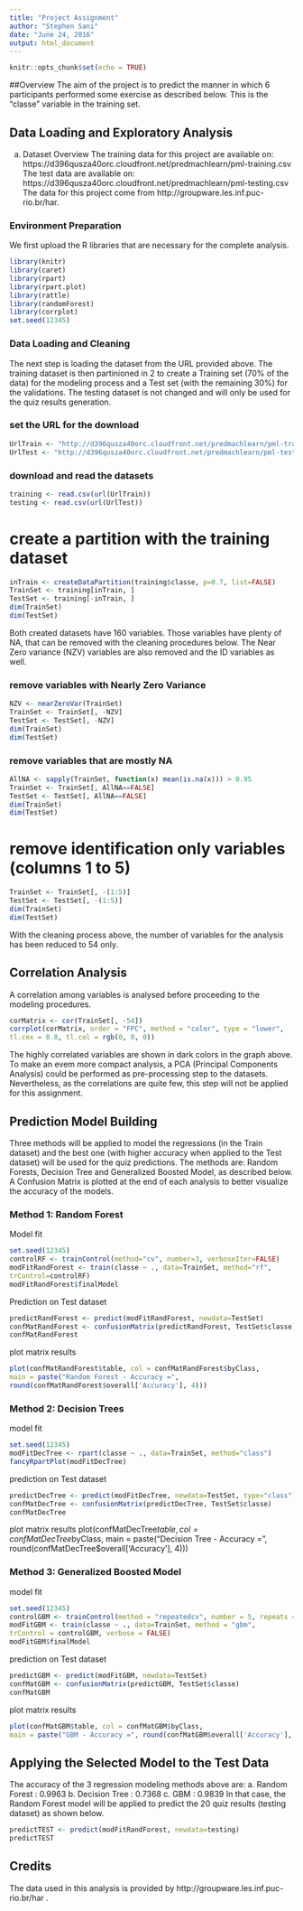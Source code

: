 ---
title: "Project Assignment"
author: "Stephen Sani"
date: "June 24, 2016"
output: html_document
---

```{r setup, include=FALSE}
knitr::opts_chunk$set(echo = TRUE)
```


##Overview
The aim of the project is to predict the manner in which 6 participants performed some exercise as described below. This is the "classe" variable in the training set.

## Data Loading and Exploratory Analysis
a) Dataset Overview
The training data for this project are available on:
https://d396qusza40orc.cloudfront.net/predmachlearn/pml-training.csv
The test data are available on:
https://d396qusza40orc.cloudfront.net/predmachlearn/pml-testing.csv
The data for this project come from http://groupware.les.inf.puc-rio.br/har. 

### Environment Preparation
We first upload the R libraries that are necessary for the complete analysis.

```{r}
library(knitr)
library(caret)
library(rpart)
library(rpart.plot)
library(rattle)
library(randomForest)
library(corrplot)
set.seed(12345)
```


### Data Loading and Cleaning
The next step is loading the dataset from the URL provided above. The training dataset is then partinioned in 2 to create a Training set (70% of the data) for the modeling process and a Test set (with the remaining 30%) for the validations. The testing dataset is not changed and will only be used for the quiz results generation.

### set the URL for the download
```{r}
UrlTrain <- "http://d396qusza40orc.cloudfront.net/predmachlearn/pml-training.csv"
UrlTest <- "http://d396qusza40orc.cloudfront.net/predmachlearn/pml-testing.csv"
```


### download and read the datasets
```{r}
training <- read.csv(url(UrlTrain))
testing <- read.csv(url(UrlTest))
```

# create a partition with the training dataset
```{r}
inTrain <- createDataPartition(training$classe, p=0.7, list=FALSE)
TrainSet <- training[inTrain, ]
TestSet <- training[-inTrain, ]
dim(TrainSet)
dim(TestSet)
```


Both created datasets have 160 variables. Those variables have plenty of NA, that can be removed with the cleaning procedures below. The Near Zero variance (NZV) variables are also removed and the ID variables as well.

### remove variables with Nearly Zero Variance
```{r}
NZV <- nearZeroVar(TrainSet)
TrainSet <- TrainSet[, -NZV]
TestSet <- TestSet[, -NZV]
dim(TrainSet)
dim(TestSet)
```


### remove variables that are mostly NA
```{r}
AllNA <- sapply(TrainSet, function(x) mean(is.na(x))) > 0.95
TrainSet <- TrainSet[, AllNA==FALSE]
TestSet <- TestSet[, AllNA==FALSE]
dim(TrainSet)
dim(TestSet)
```


# remove identification only variables (columns 1 to 5)
```{r}
TrainSet <- TrainSet[, -(1:5)]
TestSet <- TestSet[, -(1:5)]
dim(TrainSet)
dim(TestSet)
```


With the cleaning process above, the number of variables for the analysis has been reduced to 54 only.

## Correlation Analysis
A correlation among variables is analysed before proceeding to the modeling procedures.
```{r}
corMatrix <- cor(TrainSet[, -54])
corrplot(corMatrix, order = "FPC", method = "color", type = "lower",
tl.cex = 0.8, tl.col = rgb(0, 0, 0))
```

The highly correlated variables are shown in dark colors in the graph above. To make an evem more compact analysis, a PCA (Principal Components Analysis) could be performed as pre-processing step to the datasets. Nevertheless, as the correlations are quite few, this step will not be applied for this assignment.

## Prediction Model Building
Three methods will be applied to model the regressions (in the Train dataset) and the best one (with higher accuracy when applied to the Test dataset) will be used for the quiz predictions. The methods are: Random Forests, Decision Tree and Generalized Boosted Model, as described below. A Confusion Matrix is plotted at the end of each analysis to better visualize the accuracy of the models.

### Method 1: Random Forest
Model fit
```{r}
set.seed(12345)
controlRF <- trainControl(method="cv", number=3, verboseIter=FALSE)
modFitRandForest <- train(classe ~ ., data=TrainSet, method="rf",
trControl=controlRF)
modFitRandForest$finalModel
```


Prediction on Test dataset
```{r}
predictRandForest <- predict(modFitRandForest, newdata=TestSet)
confMatRandForest <- confusionMatrix(predictRandForest, TestSet$classe)
confMatRandForest
```


plot matrix results
```{r}
plot(confMatRandForest$table, col = confMatRandForest$byClass,
main = paste("Random Forest - Accuracy =",
round(confMatRandForest$overall['Accuracy'], 4)))
```


### Method 2: Decision Trees
model fit
```{r}
set.seed(12345)
modFitDecTree <- rpart(classe ~ ., data=TrainSet, method="class")
fancyRpartPlot(modFitDecTree)
```


prediction on Test dataset
```{r}
predictDecTree <- predict(modFitDecTree, newdata=TestSet, type="class")
confMatDecTree <- confusionMatrix(predictDecTree, TestSet$classe)
confMatDecTree
```


plot matrix results
plot(confMatDecTree$table, col = confMatDecTree$byClass,
main = paste("Decision Tree - Accuracy =",
round(confMatDecTree$overall['Accuracy'], 4)))

### Method 3: Generalized Boosted Model
model fit
```{r}
set.seed(12345)
controlGBM <- trainControl(method = "repeatedcv", number = 5, repeats = 1)
modFitGBM <- train(classe ~ ., data=TrainSet, method = "gbm",
trControl = controlGBM, verbose = FALSE)
modFitGBM$finalModel
```


prediction on Test dataset
```{r}
predictGBM <- predict(modFitGBM, newdata=TestSet)
confMatGBM <- confusionMatrix(predictGBM, TestSet$classe)
confMatGBM
```


plot matrix results
```{r}
plot(confMatGBM$table, col = confMatGBM$byClass,
main = paste("GBM - Accuracy =", round(confMatGBM$overall['Accuracy'], 4)))

```

## Applying the Selected Model to the Test Data
The accuracy of the 3 regression modeling methods above are:
a. Random Forest : 0.9963
b. Decision Tree : 0.7368
c. GBM : 0.9839
In that case, the Random Forest model will be applied to predict the 20 quiz results (testing dataset) as shown below.
```{r}
predictTEST <- predict(modFitRandForest, newdata=testing)
predictTEST
```
## Credits
The data used in this analysis is provided by http://groupware.les.inf.puc-rio.br/har .

